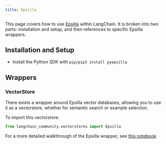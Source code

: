 ```yaml
---
title: Epsilla
---
```


This page covers how to use [Epsilla](https://github.com/epsilla-cloud/vectordb) within LangChain.
It is broken into two parts: installation and setup, and then references to specific Epsilla wrappers.

## Installation and Setup

- Install the Python SDK with `pip/pip3 install pyepsilla`

## Wrappers

### VectorStore

There exists a wrapper around Epsilla vector databases, allowing you to use it as a vectorstore,
whether for semantic search or example selection.

To import this vectorstore:

```python
from langchain_community.vectorstores import Epsilla
```

For a more detailed walkthrough of the Epsilla wrapper, see [this notebook](/oss/javascript/integrations/vectorstores/epsilla)
